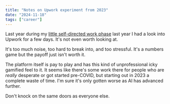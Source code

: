```yaml
---
title: "Notes on Upwork experiment from 2023"
date: "2024-11-18"
tags: ["career"]
---
```


Last year during my [little self-directed work phase](https://paultreanor.com/next-step) last year I had a look into Upwork for a few days. It's not even worth looking at. 

It's too much noise, too hard to break into, and too stressful. It's a numbers game but the payoff just isn't worth it. 

The platform itself is pay to play and has this kind of unprofessional icky gamified feel to it. It seems like there's some work there for people who are *really* desperate or got started pre-COVID, but starting out in 2023 a complete waste of time. I'm sure it's only gotten worse as AI has advanced further. 

Don't knock on the same doors as everyone else. 